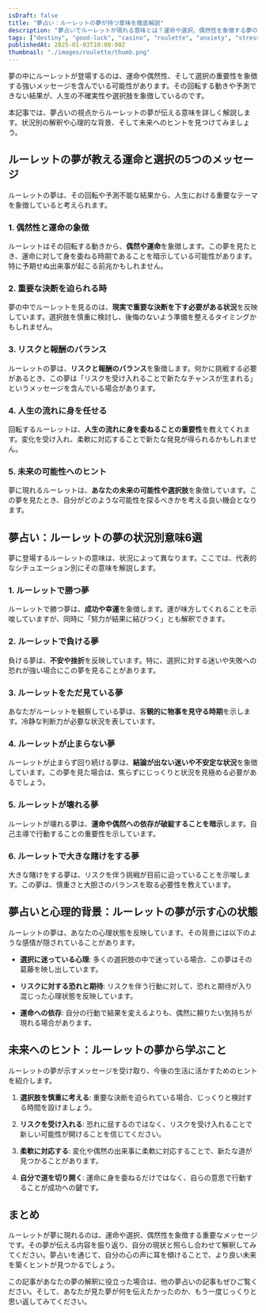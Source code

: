 ```yaml
---
isDraft: false
title: "夢占い：ルーレットの夢が持つ意味を徹底解説"
description: "夢占いでルーレットが現れる意味とは？運命や選択、偶然性を象徴する夢のメッセージを読み解き、未来のヒントを見つけましょう。"
tags: ["destiny", "good-luck", "casino", "roulette", "anxiety", "stress", "change", "self-improvement"]
publishedAt: 2025-01-03T10:00:00Z
thumbnail: "./images/roulette/thumb.png"
---
```


夢の中にルーレットが登場するのは、運命や偶然性、そして選択の重要性を象徴する強いメッセージを含んでいる可能性があります。その回転する動きや予測できない結果が、人生の不確実性や選択肢を象徴しているのです。

本記事では、夢占いの視点からルーレットの夢が伝える意味を詳しく解説します。状況別の解釈や心理的な背景、そして未来へのヒントを見つけてみましょう。

<TableOfContents />

<AdUnit />

## ルーレットの夢が教える運命と選択の5つのメッセージ

ルーレットの夢は、その回転や予測不能な結果から、人生における重要なテーマを象徴していると考えられます。

### 1. 偶然性と運命の象徴

ルーレットはその回転する動きから、**偶然や運命**を象徴します。この夢を見たとき、運命に対して身を委ねる時期であることを暗示している可能性があります。特に予期せぬ出来事が起こる前兆かもしれません。

### 2. 重要な決断を迫られる時

夢の中でルーレットを見るのは、**現実で重要な決断を下す必要がある状況**を反映しています。選択肢を慎重に検討し、後悔のないよう準備を整えるタイミングかもしれません。

### 3. リスクと報酬のバランス

ルーレットの夢は、**リスクと報酬のバランス**を象徴します。何かに挑戦する必要があるとき、この夢は「リスクを受け入れることで新たなチャンスが生まれる」というメッセージを含んでいる場合があります。

### 4. 人生の流れに身を任せる

回転するルーレットは、**人生の流れに身を委ねることの重要性**を教えてくれます。変化を受け入れ、柔軟に対応することで新たな発見が得られるかもしれません。

### 5. 未来の可能性へのヒント

夢に現れるルーレットは、**あなたの未来の可能性や選択肢**を象徴しています。この夢を見たとき、自分がどのような可能性を探るべきかを考える良い機会となります。

<AdUnit />

## 夢占い：ルーレットの夢の状況別意味6選

夢に登場するルーレットの意味は、状況によって異なります。ここでは、代表的なシチュエーション別にその意味を解説します。

### 1. ルーレットで勝つ夢

ルーレットで勝つ夢は、**成功や幸運**を象徴します。運が味方してくれることを示唆していますが、同時に「努力が結果に結びつく」とも解釈できます。

### 2. ルーレットで負ける夢

負ける夢は、**不安や挫折**を反映しています。特に、選択に対する迷いや失敗への恐れが強い場合にこの夢を見ることがあります。

### 3. ルーレットをただ見ている夢

あなたがルーレットを観察している夢は、客**観的に物事を見守る時期**を示します。冷静な判断力が必要な状況を表しています。

### 4. ルーレットが止まらない夢

ルーレットが止まらず回り続ける夢は、**結論が出ない迷いや不安定な状況**を象徴しています。この夢を見た場合は、焦らずにじっくりと状況を見極める必要があるでしょう。

### 5. ルーレットが壊れる夢

ルーレットが壊れる夢は、**運命や偶然への依存が破綻することを暗示**します。自己主導で行動することの重要性を示しています。

### 6. ルーレットで大きな賭けをする夢

大きな賭けをする夢は、リスクを伴う挑戦が目前に迫っていることを示唆します。この夢は、慎重さと大胆さのバランスを取る必要性を教えています。

<AdUnit />

## 夢占いと心理的背景：ルーレットの夢が示す心の状態

ルーレットの夢は、あなたの心理状態を反映しています。その背景には以下のような感情が隠されていることがあります。

- <strong>選択に迷っている心理</strong>: 多くの選択肢の中で迷っている場合、この夢はその葛藤を映し出しています。

- <strong>リスクに対する恐れと期待</strong>:
  リスクを伴う行動に対して、恐れと期待が入り混じった心理状態を反映しています。

- <strong>運命への依存</strong>: 自分の行動で結果を変えるよりも、偶然に頼りたい気持ちが現れる場合があります。

<AdUnit />

## 未来へのヒント：ルーレットの夢から学ぶこと

ルーレットの夢が示すメッセージを受け取り、今後の生活に活かすためのヒントを紹介します。

1. <strong>選択肢を慎重に考える</strong>: 重要な決断を迫られている場合、じっくりと検討する時間を設けましょう。

2. <strong>リスクを受け入れる</strong>:
   恐れに屈するのではなく、リスクを受け入れることで新しい可能性が開けることを信じてください。

3. <strong>柔軟に対応する</strong>: 変化や偶然の出来事に柔軟に対応することで、新たな道が見つかることがあります。

4. <strong>自分で道を切り開く</strong>: 運命に身を委ねるだけではなく、自らの意思で行動することが成功への鍵です。

<AdUnit />

## まとめ

ルーレットが夢に現れるのは、運命や選択、偶然性を象徴する重要なメッセージです。その夢が伝える内容を振り返り、自分の現状と照らし合わせて解釈してみてください。夢占いを通じて、自分の心の声に耳を傾けることで、より良い未来を築くヒントが見つかるでしょう。

この記事があなたの夢の解釈に役立った場合は、他の夢占いの記事もぜひご覧ください。そして、あなたが見た夢が何を伝えたかったのか、もう一度じっくりと思い返してみてください。

